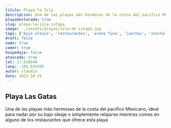 ```yaml
---
titulo: Playa la Isla
descripcion: Una de las playas más hermosas de la costa del pacifico Mexicano
playadestacada: true
slug: playa-la-isla-ixtapa
image: ../assets/playas/isla-de-ixtapa.jpg
tags: ['bajo oleaje', 'restaurantes', 'arena fina', 'lanchas', 'snorkel']
draft: false
nado: true
comer: true
hospedaje: false
atascada: true
lat: 17.630540
lang: -101.543395
autor: claudio
date: 2023-10-25
---
```


## Playa Las Gatas

Una de las playas más hermosas de la costa del pacifico Mexicano, ideal para nadar por su bajo oleaje o simplemente relajarse mientras comes en alguno de los restaurantes que ofrece esta playa